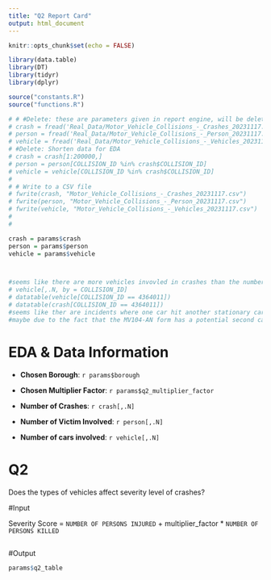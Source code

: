 ---
title: "Q2 Report Card"
output: html_document
---

```{r setup, include=FALSE}
knitr::opts_chunk$set(echo = FALSE)
```

```{r libraries}
library(data.table)
library(DT)
library(tidyr)
library(dplyr)
```

```{r source}
source("constants.R")
source("functions.R")
```


```{r read_data}
# # #Delete: these are parameters given in report engine, will be deleted later
# crash = fread('Real_Data/Motor_Vehicle_Collisions_-_Crashes_20231117.csv')
# person = fread('Real_Data/Motor_Vehicle_Collisions_-_Person_20231117.csv')
# vehicle = fread('Real_Data/Motor_Vehicle_Collisions_-_Vehicles_20231117.csv')
# #Delete: Shorten data for EDA
# crash = crash[1:200000,]
# person = person[COLLISION_ID %in% crash$COLLISION_ID]
# vehicle = vehicle[COLLISION_ID %in% crash$COLLISION_ID]
# 
# # Write to a CSV file
# fwrite(crash, "Motor_Vehicle_Collisions_-_Crashes_20231117.csv")
# fwrite(person, "Motor_Vehicle_Collisions_-_Person_20231117.csv")
# fwrite(vehicle, "Motor_Vehicle_Collisions_-_Vehicles_20231117.csv")
# 
# 

crash = params$crash
person = params$person
vehicle = params$vehicle
```

```{r derived_variables}
```


```{r processing}



```

```{r EDA}
#seems like there are more vehicles invovled in crashes than the number of crashes
# vehicle[,.N, by = COLLISION_ID]
# datatable(vehicle[COLLISION_ID == 4364011])
# datatable(crash[COLLISION_ID == 4364011])
#seems like ther are incidents where one car hit another stationary car, and computer assigned a same collision id to them(因为vehicle table and person table 是从crash的附加项，这意味着每一次填表会得到一个collision id 这也意味着在这个事故中相撞的两个人有一个没有报警 一个报了)
#maybe due to the fact that the MV104-AN form has a potential second car involved column
```




# EDA & Data Information

* **Chosen Borough**: `r params$borough`

* **Chosen Multiplier Factor**: `r params$q2_multiplier_factor`

* **Number of Crashes**:  `r crash[,.N]`

* **Number of Victim Involved**:  `r person[,.N]`

* **Number of cars involved**:  `r vehicle[,.N]`


# Q2{.tabset}
Does the types of vehicles affect severity level of crashes?

#Input

Severity Score = `NUMBER OF PERSONS INJURED` + multiplier_factor * `NUMBER OF PERSONS KILLED`

```{r input multiplier_factor}

```

#Output

```{r accident severity evaluation}
params$q2_table
```




